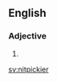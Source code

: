 ==English==

===Adjective===
{{head|en|adjective comparative form}}

# {{en-comparative of|nitpicky}}

[[sv:nitpickier]]